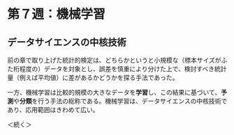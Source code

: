 # 第７週：機械学習{#machinelearning}


## データサイエンスの中核技術{#main_stream}

前の章で取り上げた統計的検定は、どちらかというと小規模な（標本サイズがふた桁程度の）データを対象とし、誤差を慎重により分けた上で、検討すべき統計量（例えば平均値）に差があるかどうかを探る手法であった。

一方、機械学習は比較的規模の大きなデータを**学習**し、この結果に基づいて、**予測**や**分類**を行う手法の総称である。機械学習は、データサイエンスの中核技術であり、応用範囲はきわめて広い。


＜続く＞
